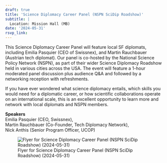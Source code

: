 ```yaml
---
draft: true 
title: 'Science Diplomacy Career Panel (NSPN SciDip Roadshow)'
subtitle: |
  Location: Mission Hall (MB)
date: '2024-05-31'
rsvp_link: 
---
```


This Science Diplomacy Career Panel will feature local SF diplomats, including Emilia Pasquier (CEO of Swissnex), and Martin Rauchbauer (Austrian tech diplomat). Our panel is co-hosted by the National Science Policy Network (NSPN), as part of their wider Science Diplomacy Roadshow held in various cities across the USA. The event will feature a 1-hour moderated panel discussion plus audience Q&A and followed by a networking reception with refreshments.

If you have ever wondered what science diplomacy entails, which skills you would need for a diplomatic career, or how scientific collaborations operate on an international scale, this is an excellent opportunity to learn more and network with local diplomats and NSPN members.

<b>Speakers</b>  
Emilia Pasquier (CEO, Swissnex),  
Martin Rauchbauer (Co-Founder, Tech Diplomacy Network),  
Nick Anthis (Senior Program Officer, UCOP)



![Flyer for Science Diplomacy Career Panel (NSPN SciDip Roadshow) (2024-05-31)](featured.png){.lightbox}

